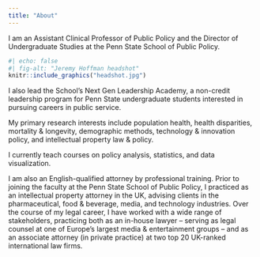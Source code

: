 ```yaml
---
title: "About"
---
```

I am an Assistant Clinical Professor of Public Policy and the Director of Undergraduate Studies at the Penn State School of Public Policy.

:::{.column-margin}
```r
#| echo: false
#| fig-alt: "Jeremy Hoffman headshot"
knitr::include_graphics("headshot.jpg")
```
:::

I also lead the School's Next Gen Leadership Academy, a non-credit leadership program for Penn State undergraduate students interested in pursuing careers in public service.

My primary research interests include population health, health disparities, mortality & longevity, demographic methods, technology & innovation policy, and intellectual property law & policy.

I currently teach courses on policy analysis, statistics, and data visualization. 

I am also an English-qualified attorney by professional training. Prior to joining the faculty at the Penn State School of Public Policy, I practiced as an intellectual property attorney in the UK, advising clients in the pharmaceutical, food & beverage, media, and technology industries. Over the course of my legal career, I have worked with a wide range of stakeholders, practicing both as an in-house lawyer -- serving as legal counsel at one of Europe's largest media & entertainment groups -- and as an associate attorney (in private practice) at two top 20 UK-ranked international law firms. 
